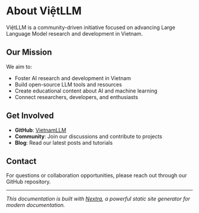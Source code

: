 # About ViệtLLM

ViệtLLM is a community-driven initiative focused on advancing Large Language Model research and development in Vietnam.

## Our Mission

We aim to:

- Foster AI research and development in Vietnam
- Build open-source LLM tools and resources
- Create educational content about AI and machine learning
- Connect researchers, developers, and enthusiasts

## Get Involved

- **GitHub**: [VietnamLLM](https://github.com/VietnamLLM)
- **Community**: Join our discussions and contribute to projects
- **Blog**: Read our latest posts and tutorials

## Contact

For questions or collaboration opportunities, please reach out through our GitHub repository.

---

*This documentation is built with [Nextra](https://nextra.site), a powerful static site generator for modern documentation.*